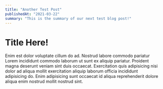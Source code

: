 ```yaml
---
title: "Another Test Post"
publishedAt: "2021-03-22"
summary: "This is the summary of our next test blog post!"
---
```


# Title Here!

Enim est dolor voluptate cillum do ad. Nostrud labore commodo pariatur Lorem incididunt commodo laborum ut sunt ex aliquip pariatur. Proident magna deserunt veniam sint duis occaecat. Exercitation quis adipisicing nisi dolor ad aliqua mollit exercitation aliquip laborum officia incididunt adipisicing do. Enim adipisicing sunt occaecat id aliqua reprehenderit dolore aliqua enim nostrud mollit nostrud sint.
